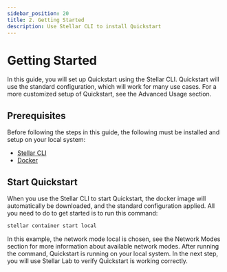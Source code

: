 ```yaml
---
sidebar_position: 20
title: 2. Getting Started
description: Use Stellar CLI to install Quickstart
---
```


# Getting Started

In this guide, you will set up Quickstart using the Stellar CLI. Quickstart will use the standard configuration, which will work for many use cases. For a more customized setup of Quickstart, see the Advanced Usage section.

## Prerequisites
Before following the steps in this guide, the following must be installed and setup on your local system:

* [Stellar CLI](https://developers.stellar.org/docs/build/smart-contracts/getting-started/setup#install-the-stellar-cli)
* [Docker](https://docs.docker.com/get-started/get-docker/)

## Start Quickstart
When you use the Stellar CLI to start Quickstart, the docker image will automatically be downloaded, and the standard configuration applied. All you need to do to get started is to run this command: 

```sh 
stellar container start local
```

In this example, the network mode local is chosen, see the Network Modes section for more information about available network modes. After running the command, Quickstart is running on your local system. In the next step, you will use Stellar Lab to verify Quickstart is working correctly.

